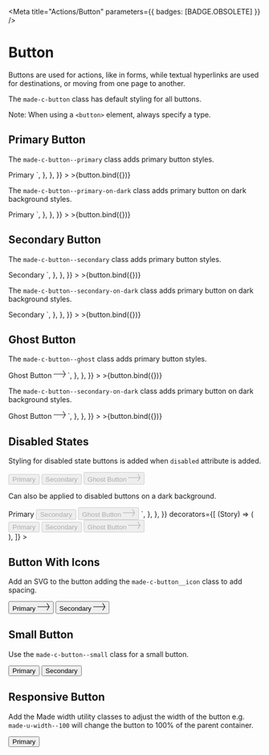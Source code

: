 
<Meta
  title="Actions/Button"
  parameters={{ badges: [BADGE.OBSOLETE] }}
/>


# Button

Buttons are used for actions, like in forms, while textual hyperlinks are used for destinations, or moving from one page to another.

The `made-c-button` class has default styling for all buttons.

Note: When using a `<button>` element, always specify a type.

## Primary Button

The `made-c-button--primary` class adds primary button styles.

<Canvas>
  <Story
    name="Primary Button"
    argTypes={{
      text: {
        name: "Text",
      },
      style: {
        name: "Style",
        control: {
          type: "radio",
          options: ["primary", "secondary", "ghost"],
        },
      },
      isDisabled: {
        name: "Disabled",
      },
      showIcon: {
        name: "Show Icon",
      },
      size: {
        name: "Size",
        control: {
          type: "radio",
          options: ["default", "small"],
        },
      },
      isResponsive: {
        name: "Responsive",
      },
      background: {
        name: "Background",
        control: {
          type: "radio",
          options: ["default", "dark"],
        },
      },
    }}
    args={{
      text: "Primary",
      style: "primary",
      isDisabled: false,
      showIcon: false,
      size: "default",
      isResponsive: false,
      background: "default",
    }}
    parameters={{
      docs: {
        source: {
          code: `  
<button type="button" class="made-c-button made-c-button--primary">
  Primary
</button>
`,
        },
      },
    }}
  >
    >{button.bind({})}
  </Story>
</Canvas>

The `made-c-button--primary-on-dark` class adds primary button on dark background styles.

<Canvas>
  <Story
    name="Primary Button on dark background"
    argTypes={{
      text: {
        name: "Text",
      },
      style: {
        name: "Style",
        control: {
          type: "radio",
          options: ["primary", "secondary", "ghost"],
        },
      },
      isDisabled: {
        name: "Disabled",
      },
      showIcon: {
        name: "Show Icon",
      },
      size: {
        name: "Size",
        control: {
          type: "radio",
          options: ["default", "small"],
        },
      },
      isResponsive: {
        name: "Responsive",
      },
      background: {
        name: "Background",
        control: {
          type: "radio",
          options: ["default", "dark"],
        },
      },
    }}
    args={{
      text: "Primary",
      style: "primary",
      isDisabled: false,
      showIcon: false,
      size: "default",
      isResponsive: false,
      background: "dark",
    }}
    parameters={{
      docs: {
        source: {
          code: `  
<button type="button" class="made-c-button made-c-button--primary-on-dark">
  Primary
</button>`,
        },
      },
    }}
  >
    >{button.bind({})}
  </Story>
</Canvas>

## Secondary Button

The `made-c-button--secondary` class adds primary button styles.

<Canvas>
  <Story
    name="Secondary Button"
    argTypes={{
      text: {
        name: "Text",
      },
      style: {
        name: "Style",
        control: {
          type: "radio",
          options: ["primary", "secondary", "ghost"],
        },
      },
      isDisabled: {
        name: "Disabled",
      },
      showIcon: {
        name: "Show Icon",
      },
      size: {
        name: "Size",
        control: {
          type: "radio",
          options: ["default", "small"],
        },
      },
      isResponsive: {
        name: "Responsive",
      },
      background: {
        name: "Background",
        control: {
          type: "radio",
          options: ["default", "dark"],
        },
      },
    }}
    args={{
      text: "Secondary",
      style: "secondary",
      isDisabled: false,
      showIcon: false,
      size: "default",
      isResponsive: false,
      background: "default",
    }}
    parameters={{
      docs: {
        source: {
          code: `
<button type="button" class="made-c-button made-c-button--secondary">
  Secondary
</button>
`,
        },
      },
    }}
  >
    >{button.bind({})}
  </Story>
</Canvas>

The `made-c-button--secondary-on-dark` class adds primary button on dark background styles.

<Canvas>
  <Story
    name="Secondary Button on dark background"
    argTypes={{
      text: {
        name: "Text",
      },
      style: {
        name: "Style",
        control: {
          type: "radio",
          options: ["primary", "secondary", "ghost"],
        },
      },
      isDisabled: {
        name: "Disabled",
      },
      showIcon: {
        name: "Show Icon",
      },
      size: {
        name: "Size",
        control: {
          type: "radio",
          options: ["default", "small"],
        },
      },
      isResponsive: {
        name: "Responsive",
      },
      background: {
        name: "Background",
        control: {
          type: "radio",
          options: ["default", "dark"],
        },
      },
    }}
    args={{
      text: "Secondary",
      style: "secondary",
      isDisabled: false,
      showIcon: false,
      size: "default",
      isResponsive: false,
      background: "dark",
    }}
    parameters={{
      docs: {
        source: {
          code: `
<button type="button" class="made-c-button made-c-button--secondary-on-dark">
  Secondary
</button>
`,
        },
      },
    }}
  >
    >{button.bind({})}
  </Story>
</Canvas>

## Ghost Button

The `made-c-button--ghost` class adds primary button styles.

<Canvas>
  <Story
    name="Ghost Button"
    argTypes={{
      text: {
        name: "Text",
      },
      style: {
        name: "Style",
        control: {
          type: "radio",
          options: ["primary", "secondary", "ghost"],
        },
      },
      isDisabled: {
        name: "Disabled",
      },
      showIcon: {
        name: "Show Icon",
      },
      size: {
        name: "Size",
        control: {
          type: "radio",
          options: ["default", "small"],
        },
      },
      isResponsive: {
        name: "Responsive",
      },
      background: {
        name: "Background",
        control: {
          type: "radio",
          options: ["default", "dark"],
        },
      },
    }}
    args={{
      text: "Ghost Button",
      style: "ghost",
      isDisabled: false,
      showIcon: true,
      size: "default",
      isResponsive: false,
      background: "default",
    }}
    parameters={{
      docs: {
        source: {
          code: `
<button type="button" class="made-c-button made-c-button--ghost">
  Ghost Button
  <svg class="made-c-button__icon--ghost" width="24" height="16" viewBox="0 0 24 16" xmlns="http://www.w3.org/2000/svg">
    <title>arrow-forward</title>
    <path d="M19.024.42L24 7.999l-4.976 7.579-.708-.891L22.31 8.6H0v-1.09l22.387-.001-4.071-6.199.708-.891z" fill="currentColor" fill-rule="evenodd" />
  </svg>
</button>
`,
        },
      },
    }}
  >
    >{button.bind({})}
  </Story>
</Canvas>

The `made-c-button--secondary-on-dark` class adds primary button on dark background styles.

<Canvas>
  <Story
    name="Ghost Button on dark background"
    argTypes={{
      text: {
        name: "Text",
      },
      style: {
        name: "Style",
        control: {
          type: "radio",
          options: ["primary", "secondary", "ghost"],
        },
      },
      isDisabled: {
        name: "Disabled",
      },
      showIcon: {
        name: "Show Icon",
      },
      size: {
        name: "Size",
        control: {
          type: "radio",
          options: ["default", "small"],
        },
      },
      isResponsive: {
        name: "Responsive",
      },
      background: {
        name: "Background",
        control: {
          type: "radio",
          options: ["default", "dark"],
        },
      },
    }}
    args={{
      text: "Ghost Button",
      style: "ghost",
      isDisabled: false,
      showIcon: true,
      size: "default",
      isResponsive: false,
      background: "dark",
    }}
    parameters={{
      docs: {
        source: {
          code: `
<button type="button" class="made-c-button made-c-button--ghost-on-dark">
  Ghost Button
  <svg
    class="made-c-button__icon--ghost"
    width="24"
    height="16"
    viewBox="0 0 24 16"
    xmlns="http://www.w3.org/2000/svg">
    <title>arrow-forward</title>
    <path
      d="M19.024.42L24 7.999l-4.976 7.579-.708-.891L22.31 8.6H0v-1.09l22.387-.001-4.071-6.199.708-.891z"
      fill="currentColor"
      fill-rule="evenodd"
    />
  </svg>
</button>          
`,
        },
      },
    }}
  >
    >{button.bind({})}
  </Story>
</Canvas>

## Disabled States

Styling for disabled state buttons is added when `disabled` attribute is added.

<Canvas>
  <Story name="Disabled States">
    <button
      type="button"
      class="made-c-button made-c-button--primary made-u-margin-right-6-x"
      aria-disabled="true"
      disabled
    >
      Primary
    </button>
    <button
      type="button"
      class="made-c-button made-c-button--secondary made-u-margin-right-6-x"
      aria-disabled="true"
      disabled
    >
      Secondary
    </button>
    <button
      type="button"
      class="made-c-button made-c-button--ghost"
      aria-disabled="true"
      disabled
    >
      Ghost Button
      <svg
        class="made-c-button__icon--ghost"
        width="24"
        height="16"
        viewBox="0 0 24 16"
        xmlns="http://www.w3.org/2000/svg"
      >
        <title>arrow-forward</title>
        <path
          d="M19.024.42L24 7.999l-4.976 7.579-.708-.891L22.31 8.6H0v-1.09l22.387-.001-4.071-6.199.708-.891z"
          fill="currentColor"
          fill-rule="evenodd"
        />
      </svg>
    </button>
  </Story>
</Canvas>

Can also be applied to disabled buttons on a dark background.

<Canvas>
  <Story
    name="Disabled States on dark background"
    parameters={{
      docs: {
        source: {
          code: `
<button type="button" class="made-c-button made-c-button--primary-on-dark made-u-margin-right-6-x" aria-disabled="true" disabled>Primary</button>
<button type="button" class="made-c-button made-c-button--secondary-on-dark made-u-margin-right-6-x" aria-disabled="true" disabled>Secondary</button>
<button type="button" class="made-c-button made-c-button--ghost-on-dark" aria-disabled="true" disabled>
  Ghost Button
  <svg
    class="made-c-button__icon--ghost"
    width="24"
    height="16"
    viewBox="0 0 24 16"
    xmlns="http://www.w3.org/2000/svg"
  >
  <title>arrow-forward</title>
  <path
    d="M19.024.42L24 7.999l-4.976 7.579-.708-.891L22.31 8.6H0v-1.09l22.387-.001-4.071-6.199.708-.891z"
    fill="currentColor"
    fill-rule="evenodd"
  />
  </svg>
</button>
      `,
        },
      },
    }}
    decorators={[
      (Story) => (
        <div class="made-s-background-dark">
          <button
            type="button"
            class="made-c-button made-c-button--primary made-u-margin-right-6-x"
            aria-disabled="true"
            disabled
          >
            Primary
          </button>
          <button
            type="button"
            class="made-c-button made-c-button--secondary made-u-margin-right-6-x"
            aria-disabled="true"
            disabled
          >
            Secondary
          </button>
          <button
            type="button"
            class="made-c-button made-c-button--ghost"
            aria-disabled="true"
            disabled
          >
            Ghost Button
            <svg
              class="made-c-button__icon--ghost"
              width="24"
              height="16"
              viewBox="0 0 24 16"
              xmlns="http://www.w3.org/2000/svg"
            >
              <title>arrow-forward</title>
              <path
                d="M19.024.42L24 7.999l-4.976 7.579-.708-.891L22.31 8.6H0v-1.09l22.387-.001-4.071-6.199.708-.891z"
                fill="currentColor"
                fill-rule="evenodd"
              />
            </svg>
          </button>
        </div>
      ),
    ]}
  ></Story>
</Canvas>

## Button With Icons

Add an SVG to the button adding the `made-c-button__icon` class to add spacing.

<Canvas>
  <Story name="Button with Icons">
    <button
      type="button"
      class="made-c-button made-c-button--primary made-c-button--icon made-u-margin-right-6-x"
    >
      Primary
      <svg
        class="made-c-button__icon"
        width="24"
        height="16"
        viewBox="0 0 24 16"
        xmlns="http://www.w3.org/2000/svg"
      >
        <title>arrow-forward</title>
        <path
          d="M19.024.42L24 7.999l-4.976 7.579-.708-.891L22.31 8.6H0v-1.09l22.387-.001-4.071-6.199.708-.891z"
          fill="currentColor"
          fill-rule="evenodd"
        />
      </svg>
    </button>
    <button
      type="button"
      class="made-c-button made-c-button--secondary made-c-button--icon made-u-margin-right-6-x"
    >
      Secondary
      <svg
        class="made-c-button__icon"
        width="24"
        height="16"
        viewBox="0 0 24 16"
        xmlns="http://www.w3.org/2000/svg"
      >
        <title>arrow-forward</title>
        <path
          d="M19.024.42L24 7.999l-4.976 7.579-.708-.891L22.31 8.6H0v-1.09l22.387-.001-4.071-6.199.708-.891z"
          fill="currentColor"
          fill-rule="evenodd"
        />
      </svg>
    </button>
  </Story>
</Canvas>

## Small Button

Use the `made-c-button--small` class for a small button.

<Canvas>
  <Story name="Small Button">
    <button
      type="button"
      class="made-c-button made-c-button--primary made-c-button--small made-u-margin-right-6-x"
    >
      Primary
    </button>
    <button
      type="button"
      class="made-c-button made-c-button--secondary made-c-button--small"
    >
      Secondary
    </button>
  </Story>
</Canvas>

## Responsive Button

Add the Made width utility classes to adjust the width of the button e.g. `made-u-width--100` will change the button to 100% of the parent container.

<Canvas>
  <Story name="Responsive Button">
    <button
      type="button"
      class="made-c-button made-c-button--primary made-u-width-100"
    >
      Primary
    </button>
  </Story>
</Canvas>

